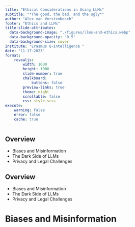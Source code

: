 ```yaml
---
title: "Ethical Considerations in Using LLMs"
subtitle: "*The good, the bad, and the ugly*"
author: "Alex van Vorstenbosch"
footer: "Ethics and LLMs"
title-slide-attributes:
  data-background-image: "./figures/llms-and-ethics.webp" 
  data-background-opacity: "0.5"
  data-background-size: cover
institute: "Erasmus Q-intelligence "
date: "11-17-2023"
format:
    revealjs:
        width: 1600
        height: 1000
        slide-number: true
        chalkboard: 
            buttons: false
        preview-links: true 
        theme: night 
        scrollable: false
        css: style.scss
execute:
    warning: false
    error: false
    cache: true
---
```


## Overview
- Biases and Misinformation
- The Dark Side of LLMs
- Privacy and Legal Challenges

## Overview
- <span class="highlighted-text">Biases and Misinformation</span>
- The Dark Side of LLMs
- Privacy and Legal Challenges

# Biases and Misinformation